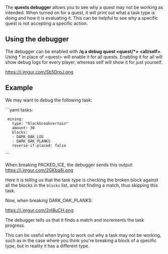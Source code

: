 The '''quests debugger''' allows you to see why a quest may not be working as intended. When turned on for a quest, it will print out what a task type is doing and how it is evaluating it. This can be helpful to see why a specific quest is not accepting a specific action.

== Using the debugger ==

The debugger can be enabled with '''/q a debug quest <nowiki><quest/*> <all/self></nowiki>'''. Using * in place of <nowiki><quest></nowiki> will enable it for all quests. Enabling it for all will show debug logs for every player, whereas self will show it for just yourself.

[[https://i.imgur.com/Sb5DrpJ.png]]

== Example ==

We may want to debug the following task:

```yaml
tasks:
  mining:
    type: "blockbreakcertain"
    amount: 30
    blocks:
    - DARK_OAK_LOG
    - DARK_OAK_PLANKS
    reverse-if-placed: false
```

When breaking PACKED_ICE, the debugger sends this output:
[[https://i.imgur.com/2GKba8i.png]]

Here it is telling us that the task type is checking the broken block against all the blocks in the <code>blocks</code> list, and not finding a match, thus skipping this task.

Now, when breaking DARK_OAK_PLANKS:

[[https://i.imgur.com/2nI8uCH.png]]

The debugger tells us that it finds a match and increments the task progress.

This can be useful when trying to work out why a task may not be working, such as in the case where you think you're breaking a block of a specific type, but in reality it has a different type.